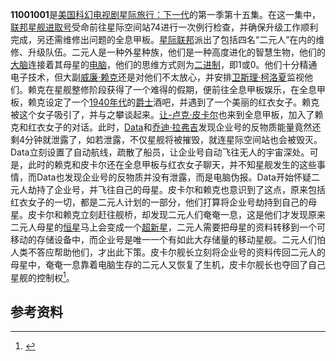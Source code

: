 {{noteTA
|T=zh-hans:11001001; zh-cn:11001001; zh-tw:二元怪盜;
|1=zh-hans:11001001; zh-cn:11001001; zh-tw:二元怪盜;
|2=zh-cn:星际旅行; zh-cn:星际旅行; zh-tw:星艦奇航記; zh-hk:星空奇遇記;
|3=zh-hans:威廉·赖克; zh-cn:威廉·赖克; zh-tw:威廉·瑞克; zh-hk:韋威廉;
|4=zh-hans:联邦星舰进取号 (NCC-1701-D); zh-cn:联邦星舰进取号 (NCC-1701-D); zh-tw:聯邦星艦企業號 (NCC-1701-D);
|5=zh-hans:让-吕克·皮卡尔; zh-cn:让-吕克·皮卡尔 ;zh-tw:尚-路克·畢凱; zh-hk:皮尚魯;
|G1=StarTrek
}} 
{{Pathnav|星际旅行|星际旅行：下一代剧集列表}}
{{Infobox Television episode
| Title = 11001001
| Image = [[File:11001001.jpg|200px]]
| Caption =正在维修全息甲板的二元人。
| Series = [[星际旅行：下一代|星际旅行：下一代]]
| Season = 1
| Episode = 15
| Production = 116
| Airdate = {{Start date|1988|2|1}}
| Teleplay = 
| Story = 
| Writer       = 	帕特里克·巴瑞
| Director = Michael Rhodes
| Music = 
| Guests =
| Prev = [[天使一号|天使一号]]
| Next = [[一季太短|一季太短]]
| Episode list = [[星际旅行：下一代剧集列表|星际旅行：下一代剧集列表]]
}}

'''11001001'''是[[美国|美国]][[科幻|科幻]][[电视剧|电视剧]][[星际旅行：下一代|星际旅行：下一代]]的第一季第十五集。在这一集中，[[联邦星舰进取号_(NCC-1701-D)|联邦星舰进取号]]受命前往星际空间站74进行一次例行检查，并确保升级工作顺利完成，另还需维修出问题的全息甲板。[[星际联邦|星际联邦]]派出了包括四名“二元人”在内的维修、升级队伍。二元人是一种外星种族，他们是一种高度进化的智慧生物，他们的[[大脑|大脑]]连接着其母星的[[电脑|电脑]]，他们的思维方式则为[[二进制|二进制]]，即1或0。他们十分精通电子技术，但大副[[威廉·赖克|威廉·赖克]]还是对他们不太放心，并安排[[卫斯理·柯洛夏|卫斯理·柯洛夏]]监视他们。赖克在星舰整修阶段获得了一个难得的假期，便前往全息甲板娱乐，在全息甲板，赖克设定了一个[[1940年代|1940年代]]的[[爵士|爵士]]酒吧，并遇到了一个美丽的红衣女子。赖克被这个女子吸引了，并与之攀谈起来。[[让-卢克·皮卡尔|让-卢克·皮卡尔]]也来到全息甲板，加入了赖克和红衣女子的对话。此时，[[Data|Data]]和[[乔迪·拉弗吉|乔迪·拉弗吉]]发现企业号的反物质能量竟然还剩4分钟就泄露了，如若泄露，不仅星舰将被摧毁，就连星际空间站也会被毁灭。Data立刻设置了自动航线，疏散了船员，让企业号自动飞往无人的宇宙深处。可是，此时的赖克和皮卡尔还在全息甲板与红衣女子聊天，并不知星舰发生的这些事情，而Data也发现企业号的反物质并没有泄露，而是电脑伪报。Data开始怀疑二元人劫持了企业号，并飞往自己的母星。皮卡尔和赖克也意识到了这点，原来包括红衣女子的一切，都是二元人计划的一部分，他们打算将企业号劫持到自己的母星。皮卡尔和赖克立刻赶往舰桥，却发现二元人们奄奄一息，这是他们才发现原来二元人母星的[[恒星|恒星]]马上会变成一个[[超新星|超新星]]，二元人需要把母星的资料转移到一个可移动的存储设备中，而企业号是唯一一个有如此大存储量的移动星舰。二元人们怕人类不答应帮助他们，才出此下策。皮卡尔舰长立刻将企业号的资料传回二元人的母星中，奄奄一息靠着电脑生存的二元人又恢复了生机，皮卡尔舰长也夺回了自己星舰的控制权<ref>{{Cite web |url=http://www.startrek.com/database_article/one-one-zero-zero-one-zero-zero-one |title=11001001-星际旅行资料库 |accessdate=2011-09-02 |archive-date=2011-09-03 |archive-url=https://web.archive.org/web/20110903125934/http://www.startrek.com/database_article/one-one-zero-zero-one-zero-zero-one |dead-url=no }}</ref>。

== 参考资料 ==
{{reflist}}

{{Memoryalpha|11001001 (episode)|11001001}}

{{下一代第一季}}